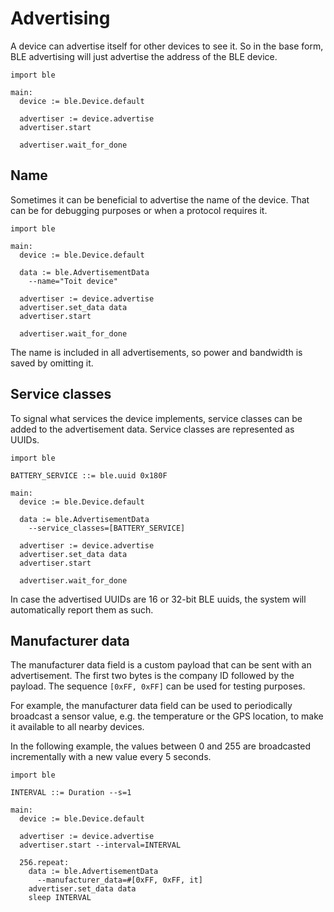# Advertising

A device can advertise itself for other devices to see it. So in the base form, BLE advertising will just advertise the address of the BLE device.

```toit
import ble

main:
  device := ble.Device.default

  advertiser := device.advertise
  advertiser.start

  advertiser.wait_for_done
```

## Name

Sometimes it can be beneficial to advertise the name of the device. That can be for debugging purposes or when a protocol requires it.

```toit
import ble

main:
  device := ble.Device.default

  data := ble.AdvertisementData
    --name="Toit device"

  advertiser := device.advertise
  advertiser.set_data data
  advertiser.start

  advertiser.wait_for_done
```

The name is included in all advertisements, so power and bandwidth is saved by omitting it.

## Service classes

To signal what services the device implements, service classes can be added to the advertisement data. Service classes are represented as UUIDs.

```toit
import ble

BATTERY_SERVICE ::= ble.uuid 0x180F

main:
  device := ble.Device.default

  data := ble.AdvertisementData
    --service_classes=[BATTERY_SERVICE]

  advertiser := device.advertise
  advertiser.set_data data
  advertiser.start

  advertiser.wait_for_done
```

<Note type="info">

In case the advertised UUIDs are 16 or 32-bit BLE uuids, the system will automatically report them as such.

</Note>

## Manufacturer data

The manufacturer data field is a custom payload that can be sent with an advertisement. The first two bytes is the company ID followed by the payload. The sequence `[0xFF, 0xFF]` can be used for testing purposes.

For example, the manufacturer data field can be used to periodically broadcast a sensor value, e.g. the temperature or the GPS location, to make it available to all nearby devices.

In the following example, the values between 0 and 255 are broadcasted incrementally with a new value every 5 seconds.

```toit
import ble

INTERVAL ::= Duration --s=1

main:
  device := ble.Device.default

  advertiser := device.advertise
  advertiser.start --interval=INTERVAL

  256.repeat:
    data := ble.AdvertisementData
      --manufacturer_data=#[0xFF, 0xFF, it]
    advertiser.set_data data
    sleep INTERVAL
```
